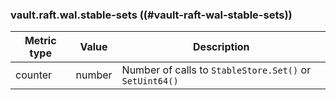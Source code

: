<Warning title="Experimental">

### vault.raft.wal.stable-sets ((#vault-raft-wal-stable-sets))

</Warning>

Metric type | Value   | Description
----------- | ------- | -----------
counter     | number  | Number of calls to `StableStore.Set()` or `SetUint64()`
